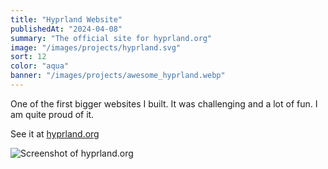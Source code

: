 ```yaml
---
title: "Hyprland Website"
publishedAt: "2024-04-08"
summary: "The official site for hyprland.org"
image: "/images/projects/hyprland.svg"
sort: 12
color: "aqua"
banner: "/images/projects/awesome_hyprland.webp"
---
```


One of the first bigger websites I built.
It was challenging and a lot of fun. I am quite proud of it.

See it at [hyprland.org](https://hyprland.org/)

![Screenshot of hyprland.org](/images/projects/hyprland-website.png)
